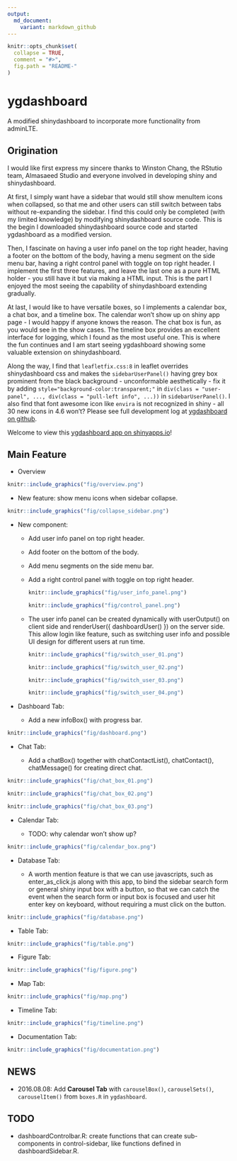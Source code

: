 ```yaml
---
output:
  md_document:
    variant: markdown_github
---
```


<!-- README.md is generated from README.Rmd. -->

```r
knitr::opts_chunk$set(
  collapse = TRUE,
  comment = "#>",
  fig.path = "README-"
)
```

# ygdashboard

A modified shinydashboard to incorporate more functionality from adminLTE.

## Origination

I would like first express my sincere thanks to Winston Chang, the RStutio team, Almasaeed Studio and everyone involved in developing shiny and shinydashboard.

At first, I simply want have a sidebar that would still show menuItem icons when collapsed, so that me and other users can still switch between tabs without re-expanding the sidebar. I find this could only be completed (with my limited knowledge) by modifying shinydashboard source code. This is the begin I downloaded shinydashboard source code and started ygdashboard as a modified version.

Then, I fascinate on having a user info panel on the top right header, having a footer on the bottom of the body, having a menu segment on the side menu bar, having a right control panel with toggle on top right header. I implement the first three features, and leave the last one as a pure HTML holder - you still have it but via making a HTML input. This is the part I enjoyed the most seeing the capability of shinydashboard extending gradually.

At last, I would like to have versatile boxes, so I implements a calendar box, a chat box, and a timeline box. The calendar won't show up on shiny app page - I would happy if anyone knows the reason. The chat box is fun, as you would see in the show cases. The timeline box provides an excellent interface for logging, which I found as the most useful one. This is where the fun continues and I am start seeing ygdashboard showing some valuable extension on shinydashboard.

Along the way, I find that `leafletfix.css:8` in leaflet overrides shinydashboard css and makes the `sidebarUserPanel()` having  grey box prominent from the black background - unconformable aesthetically - fix it by adding `style="background-color:transparent;"` in `div(class = "user-panel", ..., div(class = "pull-left info", ...))` in `sidebarUserPanel()`. I also find that font awesome icon like `envira` is not recognized in shiny - all 30 new icons in 4.6 won't? Please see full development log at [ygdashboard on github](https://github.com/gyang274/ygdashboard/).

Welcome to view this [ygdashboard app on shinyapps.io](https://gyang.shinyapps.io/ygdashboard/)!

## Main Feature

+ Overview

```r
knitr::include_graphics("fig/overview.png")
```

+ New feature: show menu icons when sidebar collapse.

```r
knitr::include_graphics("fig/collapse_sidebar.png")
```

+ New component: 

    - Add user info panel on top right header.
    
    - Add footer on the bottom of the body.
    
    - Add menu segments on the side menu bar. 
    
    - Add a right control panel with toggle on top right header.

        ```r
        knitr::include_graphics("fig/user_info_panel.png")
        ```
        
        ```r
        knitr::include_graphics("fig/control_panel.png")
        ```

    - The user info panel can be created dynamically with userOutput() on client side and renderUser({ dashboardUser() }) on the server side. This allow login like feature, such as switching user info and possible UI design for different users at run time.
  
        ```r
        knitr::include_graphics("fig/switch_user_01.png")
        ```
        
        ```r
        knitr::include_graphics("fig/switch_user_02.png")
        ```
        
        ```r
        knitr::include_graphics("fig/switch_user_03.png")
        ```
        
        ```r
        knitr::include_graphics("fig/switch_user_04.png")
        ```

+ Dashboard Tab:

    - Add a new infoBox() with progress bar.
    
```r
knitr::include_graphics("fig/dashboard.png")
```    

+ Chat Tab:

    - Add a chatBox() together with chatContactList(), chatContact(), chatMessage() for creating direct chat.
    
```r
knitr::include_graphics("fig/chat_box_01.png")
```

```r
knitr::include_graphics("fig/chat_box_02.png")
```

```r
knitr::include_graphics("fig/chat_box_03.png")
```

+ Calendar Tab:

    - TODO: why calendar won't show up?

```r
knitr::include_graphics("fig/calendar_box.png")
```

+ Database Tab:

    - A worth mention feature is that we can use javascripts, such as enter_as_click.js along with this app, to bind the sidebar search form or general shiny input box with a button, so that we can catch the event when the search form or input box is focused and user hit enter key on keyboard, without requiring a must click on the button. 

```r
knitr::include_graphics("fig/database.png")
```

+ Table Tab:

```r
knitr::include_graphics("fig/table.png")
```

+ Figure Tab:

```r
knitr::include_graphics("fig/figure.png")
```

+ Map Tab:

```r
knitr::include_graphics("fig/map.png")
```

+ Timeline Tab:

```r
knitr::include_graphics("fig/timeline.png")
```

+ Documentation Tab:

```r
knitr::include_graphics("fig/documentation.png")
```

## NEWS

+ 2016.08.08: Add __Carousel Tab__ with `carouselBox()`, `carouselSets()`, `carouselItem()` from `boxes.R` in `ygdashboard`.

## TODO

+ dashboardControlbar.R: create functions that can create sub-components in control-sidebar, like functions defined in dashboardSidebar.R.


